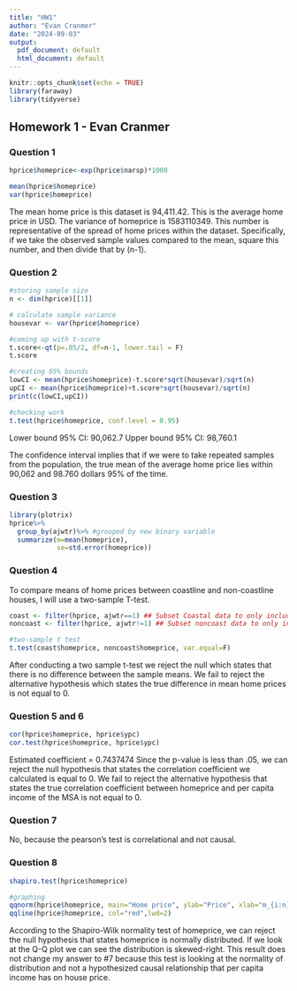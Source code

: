 ```yaml
---
title: "HW1"
author: "Evan Cranmer"
date: "2024-09-03"
output:
  pdf_document: default
  html_document: default
---
```


```r
knitr::opts_chunk$set(echo = TRUE)
library(faraway)
library(tidyverse)
```

## Homework 1 - Evan Cranmer 

### Question 1 
```r
hprice$homeprice<-exp(hprice$narsp)*1000

mean(hprice$homeprice)
var(hprice$homeprice)
```
The mean home price is this dataset is 94,411.42. This is the average home price in USD. 
The variance of homeprice is 1583110349. This number is representative of the spread of home prices within the dataset. Specifically, if we take the observed sample values compared to the mean, square this number, and then divide that by (n-1). 


### Question 2 
```r
#storing sample size
n <- dim(hprice)[[1]]

# calculate sample variance
housevar <- var(hprice$homeprice)

#coming up with t-score
t.score<-qt(p=.05/2, df=n-1, lower.tail = F)
t.score

#creating 95% bounds
lowCI <- mean(hprice$homeprice)-t.score*sqrt(housevar)/sqrt(n)
upCI <- mean(hprice$homeprice)+t.score*sqrt(housevar)/sqrt(n)
print(c(lowCI,upCI))

#checking work
t.test(hprice$homeprice, conf.level = 0.95)
```
Lower bound 95% CI: 90,062.7 
Upper bound 95% CI: 98,760.1

The confidence interval implies that if we were to take repeated samples from the population, the true mean of the average home price lies within 90,062 and 98.760 dollars 95% of the time.

### Question 3 

```r
library(plotrix)
hprice%>%
  group_by(ajwtr)%>% #grouped by new binary variable
  summarize(m=mean(homeprice),
            se=std.error(homeprice))
```

### Question 4
To compare means of home prices between coastline and non-coastline houses, I will use a two-sample T-test. 
```r
coast <- filter(hprice, ajwtr==1) ## Subset Coastal data to only include coastline homes
noncoast <- filter(hprice, ajwtr!=1) ## Subset noncoast data to only include noncoastal 

#two-sample t test
t.test(coast$homeprice, noncoast$homeprice, var.equal=F)
```
After conducting a two sample t-test we reject the null which states that there is no difference between the sample means. We fail to reject the alternative hypothesis which states the true difference in mean home prices is not equal to 0. 

### Question 5 and 6
```r
cor(hprice$homeprice, hprice$ypc)
cor.test(hprice$homeprice, hprice$ypc)
```
Estimated coefficient = 0.7437474
Since the p-value is less than .05, we can reject the null hypothesis that states the correlation coefficient we calculated is equal to 0. We fail to reject the alternative hypothesis that states the true correlation coefficient between homeprice and per capita income of the MSA is not equal to 0.

### Question 7

No, because the pearson's test is correlational and not causal. 

### Question 8
```r
shapiro.test(hprice$homeprice)

#graphing
qqnorm(hprice$homeprice, main="Home price", ylab="Price", xlab="m_{i:n}")+ 
qqline(hprice$homeprice, col="red",lwd=2)
```
According to the Shapiro-Wilk normality test of homeprice, we can reject the null hypothesis that states homeprice is normally distributed. If we look at the Q-Q plot we can see the distribution is skewed-right. This result does not change my answer to #7 because this test is looking at the normality of distribution and not a hypothesized causal relationship that per capita income has on house price. 